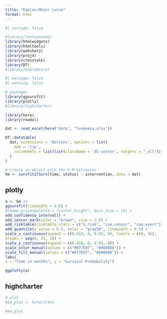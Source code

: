 ```yaml
---
title: "Kaplan–Meier curve"
format: html
---
```


```r
#| include: false

#library(fontawesome)
library(htmlwidgets)
library(htmltools)
library(webshot2)
library(proj4)
library(crosstalk)
library(DT)
#library(kableExtra)
```




```r
#| message: false
#| warning: false

# packages
library(ggsurvfit)
library(plotly)
#library(highcharter)

library(here)
library(readxl)

dat <- read_excel(here("data", "leukemia.xlsx"))

DT::datatable(
  dat, extensions = 'Buttons', options = list(
    dom = 'tip',
    columnDefs = list(list(className = 'dt-center', targets = "_all"))
  )
)
```




```r
# create an object with the K-M estimates
km <- survfit2(Surv(time, status) ~ intervention, data = dat)
```





::: {.panel-tabset}

## plotly

```r

a <- km |>
ggsurvfit(linewidth = 0.6) +
#theme_prism(palette = "winter_bright", base_size = 10) +
add_confidence_interval() +
add_censor_mark(color = "brown", size = 2.5) +
add_risktable(risktable_stats = c("n.risk", "cum.censor", "cum.event")) +
add_quantile(y_value = 0.5, color = "gray50", linewidth = 0.5) +
scale_x_continuous(expand = c(0.018, 0, 0.02, 0), limits = c(0, 35),
breaks = seq(0, 35, 5)) +
scale_y_continuous(expand = c(0.018, 0, 0.05, 0)) +
scale_color_manual(values = c("#077E97", "#800080")) +
scale_fill_manual(values = c("#077E97", "#800080")) +
labs(
x = "Time in months", y = "Survival Probability")

ggplotly(a)
```



## highcharter

```r

# plot
#km_plot <- hchart(km)

#km_plot
```


:::





